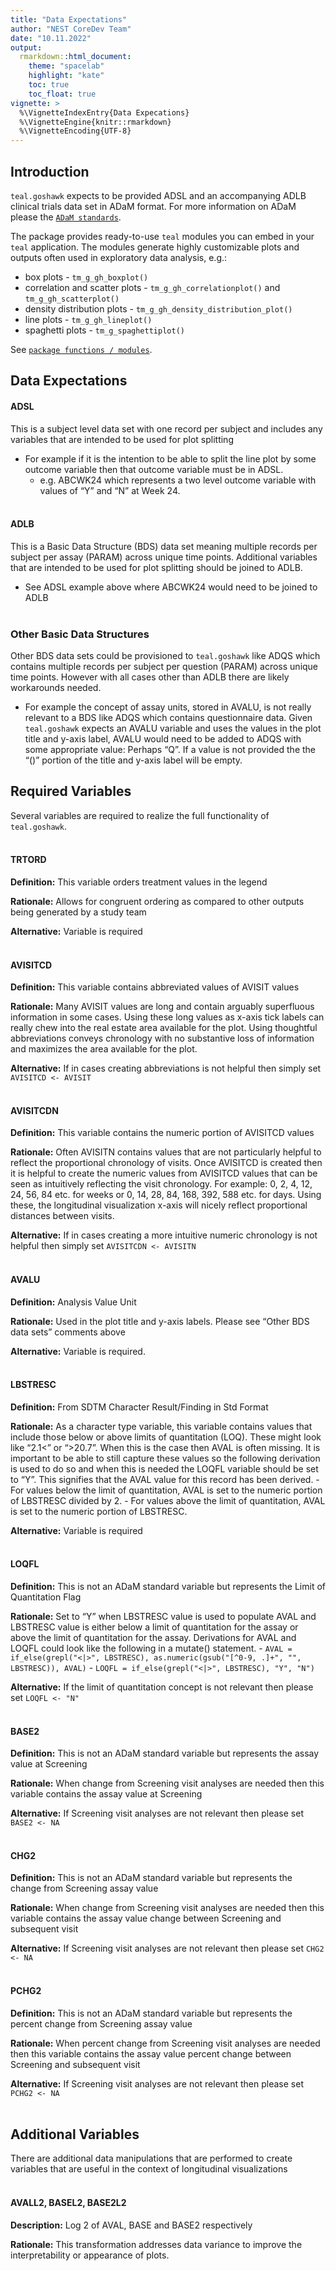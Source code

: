 ```yaml
---
title: "Data Expectations"
author: "NEST CoreDev Team"
date: "10.11.2022"
output:
  rmarkdown::html_document:
    theme: "spacelab"
    highlight: "kate"
    toc: true
    toc_float: true
vignette: >
  %\VignetteIndexEntry{Data Expecations}
  %\VignetteEngine{knitr::rmarkdown}
  %\VignetteEncoding{UTF-8}
---
```

## Introduction
`teal.goshawk` expects to be provided ADSL and an accompanying ADLB clinical trials data set in ADaM format. For more information
on ADaM please the [`ADaM standards`](https://www.cdisc.org/standards/foundational/adam).

The package provides ready-to-use `teal` modules you can embed in your `teal` application. The modules
generate highly customizable plots and outputs often used in exploratory data analysis, e.g.:

- box plots - `tm_g_gh_boxplot()`
- correlation and scatter plots - `tm_g_gh_correlationplot()` and `tm_g_gh_scatterplot()`
- density distribution plots - `tm_g_gh_density_distribution_plot()`
- line plots - `tm_g_gh_lineplot()`
- spaghetti plots - `tm_g_spaghettiplot()`

See [`package functions / modules`](https://insightsengineering.github.io/teal.goshawk/reference/index.html).

## Data Expectations

#### ADSL 
This is a subject level data set with one record per subject and includes any variables that are intended to be used for plot splitting

- For example if it is the intention to be able to split the line plot by some outcome variable then that outcome variable must be in ADSL.
  -  e.g. ABCWK24 which represents a two level outcome variable with values of "Y" and "N" at Week 24. 
<br><br>

#### ADLB
This is a Basic Data Structure (BDS) data set meaning multiple records per subject per assay (PARAM) across unique time points. Additional variables that are intended to be used for plot splitting should be joined to ADLB.

  - See ADSL example above where ABCWK24 would need to be joined to ADLB
<br><br>

### Other Basic Data Structures
Other BDS data sets could be provisioned to `teal.goshawk` like ADQS which contains multiple records per subject per question (PARAM) across unique time points. However with all cases other than ADLB there are likely workarounds needed.

  - For example the concept of assay units, stored in AVALU, is not really relevant to a BDS like ADQS which contains questionnaire data. Given `teal.goshawk` expects an AVALU variable and uses the values in the plot title and y-axis label, AVALU would need to be added to ADQS with some appropriate value: Perhaps "Q". If a value is not provided the the "()" portion of the title and y-axis label will be empty. 

## Required Variables
Several variables are required to realize the full functionality of `teal.goshawk`.
<br><br>

#### TRTORD
**Definition:** This variable orders treatment values in the legend

**Rationale:** Allows for congruent ordering as compared to other outputs being generated by a study team

**Alternative:** Variable is required
<br><br>

#### AVISITCD
**Definition:** This variable contains abbreviated values of AVISIT values

**Rationale:** Many AVISIT values are long and contain arguably superfluous information in some cases. Using these long values as x-axis tick labels can really chew into the real estate area available for the plot. Using thoughtful abbreviations conveys chronology with no substantive loss of information and maximizes the  area available for the plot.

**Alternative:** If in cases creating abbreviations is not helpful then simply set `AVISITCD <- AVISIT`
<br><br>

#### AVISITCDN
**Definition:** This variable contains the numeric portion of AVISITCD values

**Rationale:** Often AVISITN contains values that are not particularly helpful to reflect the proportional chronology of visits. Once AVISITCD is created then it is helpful to create the numeric values from AVISITCD values that can be seen as intuitively reflecting the visit chronology. For example: 0, 2, 4, 12, 24, 56, 84 etc. for weeks or 0, 14, 28, 84, 168, 392, 588 etc. for days. Using these, the longitudinal visualization x-axis will nicely reflect proportional distances between visits.

**Alternative:** If in cases creating a more intuitive numeric chronology is not helpful then simply set `AVISITCDN <- AVISITN`
<br><br>

#### AVALU
**Definition:** Analysis Value Unit

**Rationale:** Used in the plot title and y-axis labels. Please see "Other BDS data sets" comments above 

**Alternative:** Variable is required.
<br><br>

#### LBSTRESC
**Definition:** From SDTM Character Result/Finding in Std Format

**Rationale:** As a character type variable, this variable contains values that include those below or above limits of quantitation (LOQ). These might look like "2.1<" or ">20.7". When this is the case then AVAL is often missing. It is important to be able to still capture these values so the following derivation is used to do so and when this is needed the LOQFL variable should be set to "Y". This signifies that the AVAL value for this record has been derived.
    - For values below the limit of quantitation, AVAL is set to the numeric portion of LBSTRESC divided by 2.
    - For values above the limit of quantitation, AVAL is set to the numeric portion of LBSTRESC.

**Alternative:** Variable is required
<br><br>

#### LOQFL
**Definition:** This is not an ADaM standard variable but represents the Limit of Quantitation Flag

**Rationale:** Set to "Y" when LBSTRESC value is used to populate AVAL and LBSTRESC value is either below a limit of quantitation for the assay or above the limit of quantitation for the assay. Derivations for AVAL and LOQFL could look like the following in a mutate() statement.
- `AVAL = if_else(grepl("<|>", LBSTRESC), as.numeric(gsub("[^0-9, .]+", "", LBSTRESC)), AVAL)`
- `LOQFL = if_else(grepl("<|>", LBSTRESC), "Y", "N")`

**Alternative:** If the limit of quantitation concept is not relevant then please set `LOQFL <- "N"`
<br><br>

#### BASE2
**Definition:** This is not an ADaM standard variable but represents the assay value at Screening

**Rationale:** When change from Screening visit analyses are needed then this variable contains the assay value at Screening

**Alternative:** If Screening visit analyses are not relevant then please set `BASE2 <- NA`
<br><br>

#### CHG2
**Definition:** This is not an ADaM standard variable but represents the change from Screening assay value

**Rationale:** When change from Screening visit analyses are needed then this variable contains the assay value change between Screening and subsequent visit

**Alternative:** If Screening visit analyses are not relevant then please set `CHG2 <- NA`
<br><br>

#### PCHG2
**Definition:** This is not an ADaM standard variable but represents the percent change from Screening assay value

**Rationale:** When percent change from Screening visit analyses are needed then this variable contains the assay value percent change between Screening and subsequent visit

**Alternative:** If Screening visit analyses are not relevant then please set `PCHG2 <- NA`
<br><br>

## Additional Variables
There are additional data manipulations that are performed to create variables that are useful in the context of longitudinal visualizations
<br><br>

#### AVALL2, BASEL2, BASE2L2
**Description:** Log 2 of AVAL, BASE and BASE2 respectively

**Rationale:** This transformation addresses data variance to improve the interpretability or appearance of plots.

